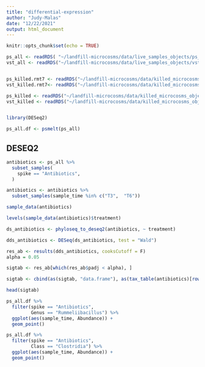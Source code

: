 ```yaml
---
title: "differential-expression"
author: "Judy-Malas"
date: "12/22/2021"
output: html_document
---
```


```r
knitr::opts_chunk$set(echo = TRUE)
```


```r

ps_all <- readRDS( "~/landfill-microcosms/data/live_samples_objects/ps_all.step4")
vst_all <- readRDS("~/landfill-microcosms/data/live_samples_objects/vst_all.step4")


ps_killed.rmt7 <- readRDS("~/landfill-microcosms/data/killed_microcosms_objects/ps_killed.rmt7")
vst_killed.rmt7<- readRDS("~/landfill-microcosms/data/killed_microcosms_objects/vst_killed.rmt7")

ps_killed <- readRDS("~/landfill-microcosms/data/killed_microcosms_objects/ps_killed.step4")
vst_killed <- readRDS("~/landfill-microcosms/data/killed_microcosms_objects/vst_killed.step4")



```

```r
library(DESeq2)
```

```r
ps_all.df <- psmelt(ps_all)

```


## DESEQ2 

```r

antibiotics <- ps_all %>% 
  subset_samples(
    spike == "Antibiotics", 
  )

antibiotics <- antibiotics %>% 
  subset_samples(sample_time %in% c("T3",  "T6"))

sample_data(antibiotics)

```



```r

levels(sample_data(antibiotics)$treatment)

ds_antibiotics <- phyloseq_to_deseq2(antibiotics, ~ treatment)

dds_antibiotics <- DESeq(ds_antibiotics, test = "Wald")

```


```r

res_ab <- results(dds_antibiotics, cooksCutoff = F)
alpha = 0.05 

sigtab <- res_ab[which(res_ab$padj < alpha), ]

sigtab <- cbind(as(sigtab, "data.frame"), as(tax_table(antibiotics)[rownames(sigtab), ], "matrix"))

head(sigtab)


```
```r

ps_all.df %>% 
  filter(spike == "Antibiotics", 
         Genus == "Rummeliibacillus") %>% 
  ggplot(aes(sample_time, Abundance)) +
  geom_point()


```
```r

ps_all.df %>% 
  filter(spike == "Antibiotics", 
         Class == "Clostridia") %>% 
  ggplot(aes(sample_time, Abundance)) +
  geom_point()

```

